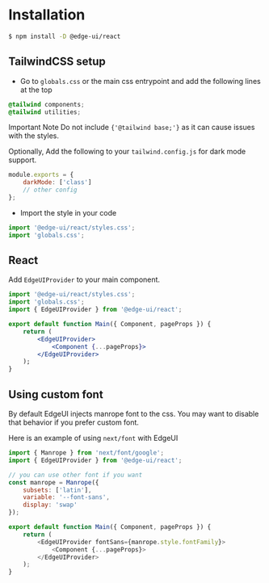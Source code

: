 
<Head>
  <title>Installation | EdgeUI</title>
</Head>

# Installation

```bash
$ npm install -D @edge-ui/react
```

## TailwindCSS setup

- Go to `globals.css` or the main css entrypoint and add the following lines at the top

```css
@tailwind components;
@tailwind utilities;
```

<Alert variant="destructive" className='mt-5'>
    <AlertCircle />
    <AlertTitle>Important Note</AlertTitle>
    <AlertDescription>
        Do not include <Code>{'@tailwind base;'}</Code> as it can cause issues with the styles.
    </AlertDescription>
</Alert>

Optionally, Add the following to your `tailwind.config.js` for dark mode support.

```js
module.exports = {
    darkMode: ['class']
    // other config
};
```

- Import the style in your code

```jsx
import '@edge-ui/react/styles.css';
import 'globals.css';
```

## React

Add `EdgeUIProvider` to your main component.

```jsx
import '@edge-ui/react/styles.css';
import 'globals.css';
import { EdgeUIProvider } from '@edge-ui/react';

export default function Main({ Component, pageProps }) {
    return (
        <EdgeUIProvider>
            <Component {...pageProps}>
        </EdgeUIProvider>
    );
}
```

## Using custom font

By default EdgeUI injects manrope font to the css. You may want to disable that behavior if you prefer custom font.

Here is an example of using `next/font` with EdgeUI

```js
import { Manrope } from 'next/font/google';
import { EdgeUIProvider } from '@edge-ui/react';

// you can use other font if you want
const manrope = Manrope({
    subsets: ['latin'],
    variable: '--font-sans',
    display: 'swap'
});

export default function Main({ Component, pageProps }) {
    return (
        <EdgeUIProvider fontSans={manrope.style.fontFamily}>
            <Component {...pageProps}>
        </EdgeUIProvider>
    );
}
```
